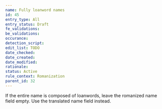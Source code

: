```yaml
---
name: Fully loanword names
id: 45
entry_type: All
entry_status: Draft
fe_validations:
be_validations:
occurance:
detection_script:
edit_list: TODO
date_checked:
date_created:
date_modified:
rationale:
status: Active
rule_context: Romanization
parent_id: 32
---
```

If the entire name is composed of loanwords, leave the romanized name field empty. Use the translated name field instead.